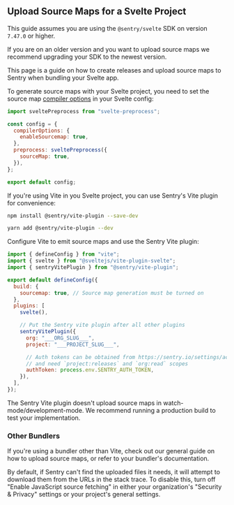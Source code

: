 ## Upload Source Maps for a Svelte Project

<Note>

This guide assumes you are using the `@sentry/svelte` SDK on version `7.47.0` or higher.

If you are on an older version and you want to upload source maps we recommend upgrading your SDK to the newest version.

</Note>

This page is a guide on how to create releases and upload source maps to Sentry when bundling your Svelte app.

To generate source maps with your Svelte project, you need to set the source map [compiler options](https://svelte.dev/docs#compile-time-svelte-compile) in your Svelte config:

```JavaScript {filename:svelte.config.js}
import sveltePreprocess from "svelte-preprocess";

const config = {
  compilerOptions: {
    enableSourcemap: true,
  },
  preprocess: sveltePreprocess({
    sourceMap: true,
  }),
};

export default config;
```

If you're using Vite in you Svelte project, you can use Sentry's Vite plugin for convenience:

```bash {tabTitle:npm}
npm install @sentry/vite-plugin --save-dev
```

```bash {tabTitle:Yarn}
yarn add @sentry/vite-plugin --dev
```

Configure Vite to emit source maps and use the Sentry Vite plugin:

```JavaScript {filename:vite.config.js}
import { defineConfig } from "vite";
import { svelte } from "@sveltejs/vite-plugin-svelte";
import { sentryVitePlugin } from "@sentry/vite-plugin";

export default defineConfig({
  build: {
    sourcemap: true, // Source map generation must be turned on
  },
  plugins: [
    svelte(),

    // Put the Sentry vite plugin after all other plugins
    sentryVitePlugin({
      org: "___ORG_SLUG___",
      project: "___PROJECT_SLUG___",

      // Auth tokens can be obtained from https://sentry.io/settings/account/api/auth-tokens/
      // and need `project:releases` and `org:read` scopes
      authToken: process.env.SENTRY_AUTH_TOKEN,
    }),
  ],
});
```

<Note>

The Sentry Vite plugin doesn't upload source maps in watch-mode/development-mode.
We recommend running a production build to test your implementation.

</Note>

### Other Bundlers

If you're using a bundler other than Vite, check out our general guide on how to <PlatformLink to="/sourcemaps/uploading/">upload source maps</PlatformLink>, or refer to your bundler's documentation.

<Note>

By default, if Sentry can't find the uploaded files it needs, it will attempt to download them from the URLs in the stack trace. To disable this, turn off "Enable JavaScript source fetching" in either your organization's "Security & Privacy" settings or your project's general settings.

</Note>
